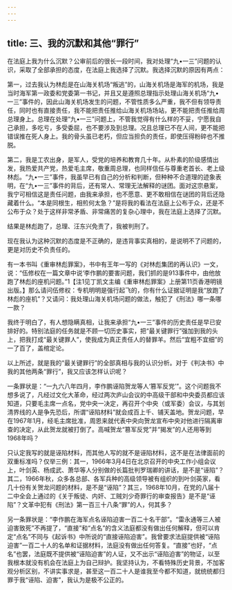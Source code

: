 ```yaml
---
---
---
```

title: 三、我的沉默和其他“罪行”
---




在法庭上我为什么沉默？公审前后的很长一段时间，我对处理“九•一三”问题的认识，采取了全部承担的态度，在法庭上我选择了沉默。我选择沉默的原因有两点：

第一，过去我认为林彪是在山海关机场“叛逃”的，山海关机场是海军的机场，我是当时海军第一政委和党委第一书记，并且又是遵照总理指示处理山海关机场“九•一三”事件的，因此山海关机场发生的问题，不管性质多么严重，我不但有领导责任，同时也有直接责任，我不能把责任推给山海关机场场站，更不能把责任推给周总理身上。总理在处理“九•一三”问题上，不管我觉得有什么样的不妥，宁愿我自己承担，多吃亏，多受委屈，也不要涉及到总理。况且总理已不在人间，更不能把错误推在死人身上。我的骨头虽已老朽，但应当担负的责任，即使压得粉碎也不推脱。

第二，我是工农出身，是军人，受党的培养和教育几十年。从朴素的阶级感情出发，我热爱共产党，热爱毛主席，敬重周总理，也同样信任与尊重老首长、老上级林彪。“九•一三”事件，我虽早已有自己的分析和判断，但种种不合道理的迹象表明，在“九•一三”事件的背后，还有常人、常理无法解释的谜团。面对这宗悬案，我宁可相信这是责任问题，由我来承担，也不愿意、更不敢相信在谜团的背后还隐藏着什么。“本是同根生，相煎何太急？”是将我的看法在法庭上公布于众，还是不公布于众？处于这样非常矛盾、非常痛苦的复杂心理中，我在法庭上选择了沉默。

结果是林彪跑了，总理、汪东兴免责了，我被判刑了。

现在我认为这种沉默的态度是不正确的，是违背事实真相的，是说明不了问题的，更是对历史不负责任的。

有一本书叫《重审林彪罪案》，书中有王年一写的《对林彪集团的再认识》一文，说：“伍修权在一篇文章中说‘李作鹏的要害问题，我们抓的是913事件中，由他放跑了林彪的座机问题。”1【注1见丁凯文主编《重审林彪罪案》上册第11页香港明镜出版。】那么请问伍修权：专机明明是强行起飞的，你有什么证据证明是我“放跑了林彪的座机”？又请问：我处理山海关机场问题的做法，触犯了《刑法》哪一条哪一款？

我终于明白了，有人想隐瞒真相，让我来承担“九•一三”事件的历史责任是早已安排好的。特别法庭的任务就是不顾一切历史事实，把“最关键罪行”强加到我的头上，把我打成“最关键罪人”，使我成为真正责任人的替罪羊。然后“宜粗不宜细”的一了百了，盖棺定论。

以上所述，就是我的“最关键罪行”的全部真相与我的认识分析。对于《判决书》中我的其他两条“罪行”，我又应该怎样认识呢？

一条罪状是：“一九六八年四月，李作鹏诬陷贺龙等人‘篡军反党’”。这个问题我不想多说了，凡经过文化大革命，经过两次庐山会议的中高级干部和中央委员都应该知道，只要毛主席一点名，党中央一决定，再召开个中央（或军委）会议，与其划清界线的人是争先恐后，所谓“诬陷材料”就会成百上千、铺天盖地。贺龙问题，早在1967年1月，经毛主席批准，周恩来就代表中央向贺龙宣布中央对他进行隔离审查的决定，从此贺龙就被打倒了。高喊贺龙“篡军反党”并“揭发”的人还用等到1968年吗？

只认定我写的就是诬陷材料，而其他人写的就不是诬陷材料，这不是在法律面前的双重标准吗？仅举三例：其一，1966年3月4日在北京召开的中央工作小组会议上，叶剑英、杨成武、萧华等人分别做的长篇批判罗瑞卿的讲话，是不是“诬陷”？其二，1966年秋，众多各总部、各军兵种的高级领导被有组织的到叶剑英家，看几十份有关贺龙问题的材料，是不是“诬陷”？其三，1968年10月，在党的八届十二中全会上通过的《关于叛徒、内奸、工贼刘少奇罪行的审查报告》是不是“诬陷”？文革中犯有《刑法》第一百三十八条“罪”的人，何其多？

另一条罪状是：“李作鹏在海军点名诬陷迫害一百二十名干部”。“雷永通等三人被迫害致死”不再提了，“直接”和“点名”的含义法庭都没有做出任何解释，但可以肯定“点名”不同与《起诉书》中所说的“直接诬陷迫害”。我曾要求法庭提供被“诬陷迫害”一百二十人的名单和证据材料，法庭没有做出任何答复。“直接”也好，“点名”也罢，法庭既不提供被“诬陷迫害”的人证，又不出示“诬陷迫害”的物证，以至我根本就没有机会在法庭上为自己辩护。我坚持认为，不看特殊历史背景，不加客观分析区别，不讲实事求是，甚至这一百二十人是谁我至今都不知道，就统统都归罪于我“诬陷、迫害”，我认为是极不公正的。